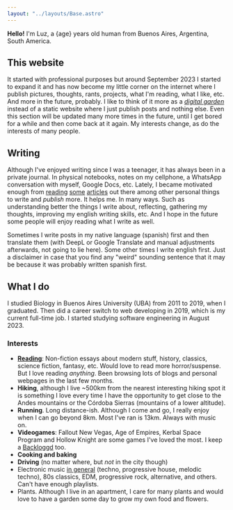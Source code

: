 ```yaml
---
layout: "../layouts/Base.astro"
---
```



**Hello!** I'm Luz, a {age} years old human from Buenos Aires, Argentina, South America.

## This website

It started with professional purposes but around September 2023 I started to expand it and has now become my little corner on the internet where I publish pictures, thoughts, rants, projects, what I'm reading, what I like, etc. And more in the future, probably. I like to think of it more as a _[digital garden](https://joelhooks.com/digital-garden/)_ instead of a static website where I just publish posts and nothing else. Even this section will be updated many more times in the future, until I get bored for a while and then come back at it again. My interests change, as do the interests of many people.

## Writing

Although I've enjoyed writing since I was a teenager, it has always been in a private journal. In physical notebooks, notes on my cellphone, a WhatsApp conversation with myself, Google Docs, etc. Lately, I became motivated enough from [reading](https://jsomers.net/blog/more-people-should-write) [some](https://moretothat.com/writing-and-wisdom/) [articles](https://whiona.weblog.lol/2023/10/what-happened-to-blogging-for-the-hell-of-it) out there among other personal things to write and _publish_ more. It helps me. In many ways. Such as understanding better the things I write about, reflecting, gathering my thoughts, improving my english writing skills, etc. And I hope in the future some people will enjoy reading what I write as well.

Sometimes I write posts in my native language (spanish) first and then translate them (with DeepL or Google Translate and manual adjustments afterwards, not going to lie here). Some other times I write english first. Just a disclaimer in case that you find any "weird" sounding sentence that it may be because it was probably written spanish first.

## What I do

I studied Biology in Buenos Aires University (UBA) from 2011 to 2019, when I graduated. Then did a career switch to web developing in 2019, which is my current full-time job. I started studying software engineering in August 2023.

### Interests

-   **[Reading](/reading)**: Non-fiction essays about modern stuff, history, classics, science fiction, fantasy, etc. Would love to read more horror/suspense. But I love reading _anything_. Been browsing lots of blogs and personal webpages in the last few months.
-   **Hiking**, although I live ~500km from the nearest interesting hiking spot it is something I love every time I have the opportunity to get close to the Andes mountains or the Córdoba Sierras (mountains of a lower altitude).
-   **Running**. Long distance-ish. Although I come and go, I really enjoy when I can go beyond 8km. Most I've ran is 13km. Always with music on.
-   **Videogames**: Fallout New Vegas, Age of Empires, Kerbal Space Program and Hollow Knight are some games I've loved the most. I keep a [Backloggd](https://www.backloggd.com/u/synthopia/) too.
-   **Cooking and baking**
-   **Driving** (no matter where, but _not_ in the city though)
-   Electronic music [in general](https://open.spotify.com/playlist/5b63esqqeHwZTCTkAFG0VA?si=a1370cce90044fe3) (techno, progressive house, melodic techno), 80s classics, EDM, progressive rock, alternative, and others. Can't have enough playlists.
-   Plants. Although I live in an apartment, I care for many plants and would love to have a garden some day to grow my own food and flowers.